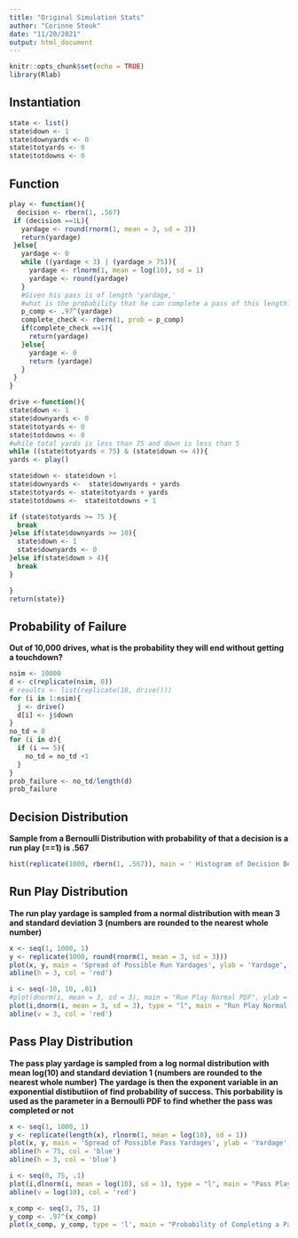 ```yaml
---
title: "Original Simulation Stats"
author: "Corinne Steuk"
date: "11/20/2021"
output: html_document
---
```


```r
knitr::opts_chunk$set(echo = TRUE)
library(Rlab)
```

## Instantiation

```r
state <- list()
state$down <- 1 
state$downyards <- 0 
state$totyards <- 0 
state$totdowns <- 0 
```

## Function
```r
play <- function(){
  decision <- rbern(1, .567)
 if (decision ==1L){
   yardage <- round(rnorm(1, mean = 3, sd = 3))
   return(yardage)
 }else{
   yardage <- 0
   while ((yardage < 3) | (yardage > 75)){
     yardage <- rlnorm(1, mean = log(10), sd = 1)
     yardage <- round(yardage)
   }
   #Given his pass is of length 'yardage,' 
   #what is the probability that he can complete a pass of this length?
   p_comp <- .97^(yardage)
   complete_check <- rbern(1, prob = p_comp)
   if(complete_check ==1){
     return(yardage)
   }else{
     yardage <- 0 
     return (yardage)
   }
 }
}

drive <-function(){
state$down <- 1 
state$downyards <- 0 
state$totyards <- 0 
state$totdowns <- 0 
#while total yards is less than 75 and down is less than 5
while ((state$totyards < 75) & (state$down <= 4)){
yards <- play()

state$down <- state$down +1 
state$downyards <-  state$downyards + yards
state$totyards <- state$totyards + yards
state$totdowns <-  state$totdowns + 1

if (state$totyards >= 75 ){
  break
}else if(state$downyards >= 10){
  state$down <- 1
  state$downyards <- 0
}else if(state$down > 4){
  break
}

}
return(state)}
```

## Probability of Failure
**Out of 10,000 drives, what is the probability they will end without getting a touchdown?**

```r
nsim <- 10000
d <- c(replicate(nsim, 0))
# results <- list(replicate(10, drive()))
for (i in 1:nsim){
  j <- drive()
  d[i] <- j$down
}
no_td = 0
for (i in d){
  if (i == 5){
    no_td = no_td +1
  }
}
prob_failure <- no_td/length(d)
prob_failure
```

## Decision Distribution

**Sample from a Bernoulli Distribution with probability of that a decision is a run play (==1) is .567**

```r

hist(replicate(1000, rbern(1, .567)), main = ' Histogram of Decision Bermoulli', xlab = 'Decision (1 == Run Play)')

```

## Run Play Distribution
**The run play yardage is sampled from a normal distribution with mean 3 and standard deviation 3 (numbers are rounded to the nearest whole number)**

```r
x <- seq(1, 1000, 1)
y <- replicate(1000, round(rnorm(1, mean = 3, sd = 3)))
plot(x, y, main = 'Spread of Possible Run Yardages', ylab = 'Yardage', xlab = 'Play Number')
abline(h = 3, col = 'red')

i <- seq(-10, 10, .01)
#plot(dnorm(i, mean = 3, sd = 3), main = "Run Play Normal PDF", ylab = 'Density')
plot(i,dnorm(i, mean = 3, sd = 3), type = "l", main = "Run Play Normal PDF", lwd = 2, xlab = "", ylab = 'Density')
abline(v = 3, col = 'red')
```


## Pass Play Distribution
**The pass play yardage is sampled from a log normal distribution with mean log(10) and standard deviation 1 (numbers are rounded to the nearest whole number)**
**The yardage is then the exponent variable in an exponential distibutiion of find probability of success. This porbability is used as the parameter in a Bernoulli PDF to find whether the pass was completed or not**
```r

x <- seq(1, 1000, 1)
y <- replicate(length(x), rlnorm(1, mean = log(10), sd = 1))
plot(x, y, main = 'Spread of Possible Pass Yardages', ylab = 'Yardage', xlab = 'Play Number', ylim = c(0, 75))
abline(h = 75, col = 'blue')
abline(h = 3, col = 'blue')

i <- seq(0, 75, .1)
plot(i,dlnorm(i, mean = log(10), sd = 1), type = "l", main = "Pass Play Log - Normal PDF", lwd = 2, xlab = "", ylab = 'Density', xlim = c(0, 70))
abline(v = log(10), col = 'red')

x_comp <- seq(3, 75, 1)
y_comp <- .97^(x_comp)
plot(x_comp, y_comp, type = 'l', main = "Probability of Completing a Pass Given its Length", xlab = "Yardage", ylab = "Completion Probability")

```





